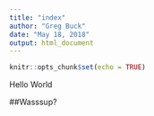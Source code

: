```yaml
---
title: "index"
author: "Greg Buck"
date: "May 18, 2018"
output: html_document
---
```


```r
knitr::opts_chunk$set(echo = TRUE)
```

Hello World

##Wasssup?




